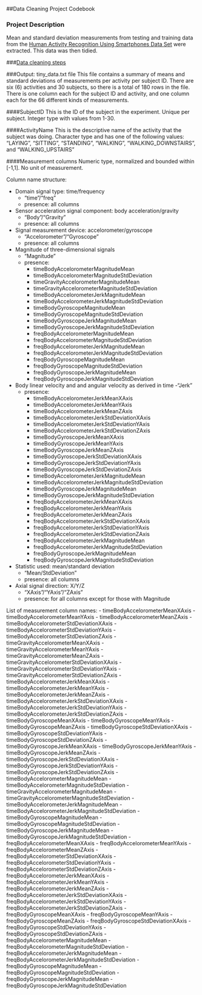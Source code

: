 ##Data Cleaning Project Codebook

### Project Description
Mean and standard deviation measurements from testing and training data from the [Human Activity Recognition Using Smartphones Data Set](https://archive.ics.uci.edu/ml/datasets/Human+Activity+Recognition+Using+Smartphones) were extracted. This data was then tidied.

###[Data cleaning steps](README.md)

###Output: tiny_data.txt file
This file contains a summary of means and standard deviations of measurements per activity per subject ID. There are six (6) activities and 30 subjects, so there is a total of 180 rows in the file. There is one column each for the subject ID and activity, and one column each for the 66 different kinds of measurements.

####SubjectID
This is the ID of the subject in the experiment. Unique per subject. Integer type with values from 1-30.

####ActivityName
This is the descriptive name of the activity that the subject was doing. Character type and has one of the following values: "LAYING", "SITTING", "STANDING", "WALKING", "WALKING_DOWNSTAIRS", and "WALKING_UPSTAIRS"

####Measurement columns
Numeric type, normalized and bounded within [-1,1].
No unit of measurement.

Column name structure:

- Domain signal type: time/frequency
    - "time"/"freq"
    - presence: all columns
- Sensor acceleration signal component: body acceleration/gravity
    - "Body"/"Gravity"
    - presence: all columns
- Signal measurement device: accelorometer/gyroscope
    - "Accelorometer"/"Gyroscope"
    - presence: all columns
- Magnitude of three-dimensional signals
    - "Magnitude"
    - presence:
        - timeBodyAccelorometerMagnitudeMean
        - timeBodyAccelorometerMagnitudeStdDeviation
        - timeGravityAccelorometerMagnitudeMean
        - timeGravityAccelorometerMagnitudeStdDeviation
        - timeBodyAccelorometerJerkMagnitudeMean
        - timeBodyAccelorometerJerkMagnitudeStdDeviation
        - timeBodyGyroscopeMagnitudeMean
        - timeBodyGyroscopeMagnitudeStdDeviation
        - timeBodyGyroscopeJerkMagnitudeMean
        - timeBodyGyroscopeJerkMagnitudeStdDeviation
        - freqBodyAccelorometerMagnitudeMean
        - freqBodyAccelorometerMagnitudeStdDeviation
        - freqBodyAccelorometerJerkMagnitudeMean
        - freqBodyAccelorometerJerkMagnitudeStdDeviation
        - freqBodyGyroscopeMagnitudeMean
        - freqBodyGyroscopeMagnitudeStdDeviation
        - freqBodyGyroscopeJerkMagnitudeMean
        - freqBodyGyroscopeJerkMagnitudeStdDeviation
- Body linear velocity and and angular velocity as derived in time
    -"Jerk"
    - presence:
        - timeBodyAccelorometerJerkMeanXAxis
        - timeBodyAccelorometerJerkMeanYAxis
        - timeBodyAccelorometerJerkMeanZAxis
        - timeBodyAccelorometerJerkStdDeviationXAxis
        - timeBodyAccelorometerJerkStdDeviationYAxis
        - timeBodyAccelorometerJerkStdDeviationZAxis
        - timeBodyGyroscopeJerkMeanXAxis
        - timeBodyGyroscopeJerkMeanYAxis
        - timeBodyGyroscopeJerkMeanZAxis
        - timeBodyGyroscopeJerkStdDeviationXAxis
        - timeBodyGyroscopeJerkStdDeviationYAxis
        - timeBodyGyroscopeJerkStdDeviationZAxis
        - timeBodyAccelorometerJerkMagnitudeMean
        - timeBodyAccelorometerJerkMagnitudeStdDeviation
        - timeBodyGyroscopeJerkMagnitudeMean
        - timeBodyGyroscopeJerkMagnitudeStdDeviation
        - freqBodyAccelorometerJerkMeanXAxis
        - freqBodyAccelorometerJerkMeanYAxis
        - freqBodyAccelorometerJerkMeanZAxis
        - freqBodyAccelorometerJerkStdDeviationXAxis
        - freqBodyAccelorometerJerkStdDeviationYAxis
        - freqBodyAccelorometerJerkStdDeviationZAxis
        - freqBodyAccelorometerJerkMagnitudeMean
        - freqBodyAccelorometerJerkMagnitudeStdDeviation
        - freqBodyGyroscopeJerkMagnitudeMean
        - freqBodyGyroscopeJerkMagnitudeStdDeviation
- Statistic used: mean/standard deviation
    - "Mean/StdDeviation"
    - presence: all columns
- Axial signal direction: X/Y/Z
    - "XAxis"/"YAxis"/"ZAxis"
    - presence: for all columns except for those with Magnitude

List of measurement column names:
- timeBodyAccelorometerMeanXAxis
- timeBodyAccelorometerMeanYAxis
- timeBodyAccelorometerMeanZAxis
- timeBodyAccelorometerStdDeviationXAxis
- timeBodyAccelorometerStdDeviationYAxis
- timeBodyAccelorometerStdDeviationZAxis
- timeGravityAccelorometerMeanXAxis
- timeGravityAccelorometerMeanYAxis
- timeGravityAccelorometerMeanZAxis
- timeGravityAccelorometerStdDeviationXAxis
- timeGravityAccelorometerStdDeviationYAxis
- timeGravityAccelorometerStdDeviationZAxis
- timeBodyAccelorometerJerkMeanXAxis
- timeBodyAccelorometerJerkMeanYAxis
- timeBodyAccelorometerJerkMeanZAxis
- timeBodyAccelorometerJerkStdDeviationXAxis
- timeBodyAccelorometerJerkStdDeviationYAxis
- timeBodyAccelorometerJerkStdDeviationZAxis
- timeBodyGyroscopeMeanXAxis
- timeBodyGyroscopeMeanYAxis
- timeBodyGyroscopeMeanZAxis
- timeBodyGyroscopeStdDeviationXAxis
- timeBodyGyroscopeStdDeviationYAxis
- timeBodyGyroscopeStdDeviationZAxis
- timeBodyGyroscopeJerkMeanXAxis
- timeBodyGyroscopeJerkMeanYAxis
- timeBodyGyroscopeJerkMeanZAxis
- timeBodyGyroscopeJerkStdDeviationXAxis
- timeBodyGyroscopeJerkStdDeviationYAxis
- timeBodyGyroscopeJerkStdDeviationZAxis
- timeBodyAccelorometerMagnitudeMean
- timeBodyAccelorometerMagnitudeStdDeviation
- timeGravityAccelorometerMagnitudeMean
- timeGravityAccelorometerMagnitudeStdDeviation
- timeBodyAccelorometerJerkMagnitudeMean
- timeBodyAccelorometerJerkMagnitudeStdDeviation
- timeBodyGyroscopeMagnitudeMean
- timeBodyGyroscopeMagnitudeStdDeviation
- timeBodyGyroscopeJerkMagnitudeMean
- timeBodyGyroscopeJerkMagnitudeStdDeviation
- freqBodyAccelorometerMeanXAxis
- freqBodyAccelorometerMeanYAxis
- freqBodyAccelorometerMeanZAxis
- freqBodyAccelorometerStdDeviationXAxis
- freqBodyAccelorometerStdDeviationYAxis
- freqBodyAccelorometerStdDeviationZAxis
- freqBodyAccelorometerJerkMeanXAxis
- freqBodyAccelorometerJerkMeanYAxis
- freqBodyAccelorometerJerkMeanZAxis
- freqBodyAccelorometerJerkStdDeviationXAxis
- freqBodyAccelorometerJerkStdDeviationYAxis
- freqBodyAccelorometerJerkStdDeviationZAxis
- freqBodyGyroscopeMeanXAxis
- freqBodyGyroscopeMeanYAxis
- freqBodyGyroscopeMeanZAxis
- freqBodyGyroscopeStdDeviationXAxis
- freqBodyGyroscopeStdDeviationYAxis
- freqBodyGyroscopeStdDeviationZAxis
- freqBodyAccelorometerMagnitudeMean
- freqBodyAccelorometerMagnitudeStdDeviation
- freqBodyAccelorometerJerkMagnitudeMean
- freqBodyAccelorometerJerkMagnitudeStdDeviation
- freqBodyGyroscopeMagnitudeMean
- freqBodyGyroscopeMagnitudeStdDeviation
- freqBodyGyroscopeJerkMagnitudeMean
- freqBodyGyroscopeJerkMagnitudeStdDeviation